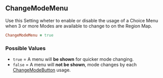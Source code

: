 ## ChangeModeMenu

Use this Setting wheter to enable or disable the usage of a Choice Menu when 3 or more Modes are available to change to on the Region Map.

```ruby
ChangeModeMenu = true
```

### Possible Values 

- `true` = A menu will **<Gn>be shown</Gn>** for quicker mode changing.
- `false` = A menu will **<Rd>not be shown</Rd>**, mode changes by each [ChangeModeButton](#changemodebutton) usage. 